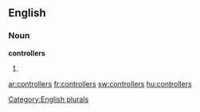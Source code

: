 
==English==

===Noun===
'''controllers'''

# {{plural of|[[controller]]}}

[[Category:English plurals]]

[[ar:controllers]]
[[fr:controllers]]
[[sw:controllers]]
[[hu:controllers]]